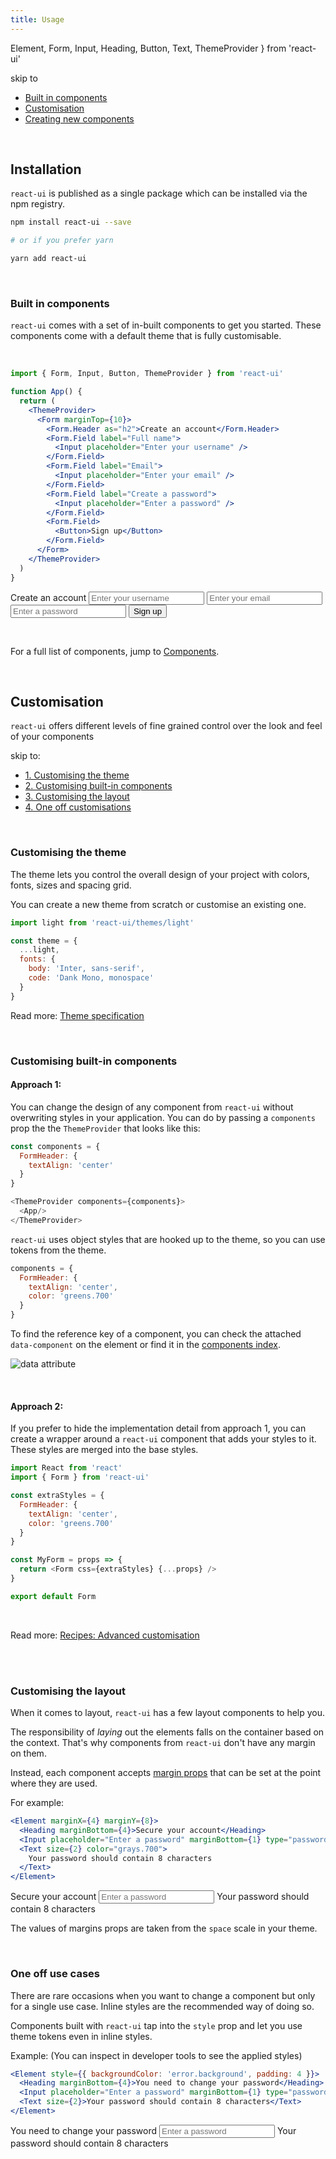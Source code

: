 ```yaml
---
title: Usage
---
```


  Element,
  Form,
  Input,
  Heading,
  Button,
  Text,
  ThemeProvider
} from 'react-ui'

skip to

- [Built in components](#built-in-components)
- [Customisation](#customisation)
- [Creating new components](/docs/recipes/creating-components/)

<br />

## Installation

`react-ui` is published as a single package which can be installed via the npm registry.

```bash
npm install react-ui --save

# or if you prefer yarn

yarn add react-ui
```

<br />

### Built in components

`react-ui` comes with a set of in-built components to get you started. These components come with a default theme that is fully customisable.

<br />

<div className="example code-first">

```jsx
import { Form, Input, Button, ThemeProvider } from 'react-ui'

function App() {
  return (
    <ThemeProvider>
      <Form marginTop={10}>
        <Form.Header as="h2">Create an account</Form.Header>
        <Form.Field label="Full name">
          <Input placeholder="Enter your username" />
        </Form.Field>
        <Form.Field label="Email">
          <Input placeholder="Enter your email" />
        </Form.Field>
        <Form.Field label="Create a password">
          <Input placeholder="Enter a password" />
        </Form.Field>
        <Form.Field>
          <Button>Sign up</Button>
        </Form.Field>
      </Form>
    </ThemeProvider>
  )
}
```

<ThemeProvider>
  <Form marginTop={10}>
    <Form.Header as="h2">Create an account</Form.Header>
    <Form.Field label="Full name">
      <Input placeholder="Enter your username" />
    </Form.Field>
    <Form.Field label="Email">
      <Input placeholder="Enter your email" />
    </Form.Field>
    <Form.Field label="Create a password">
      <Input placeholder="Enter a password" />
    </Form.Field>
    <Form.Field>
      <Button>Sign up</Button>
    </Form.Field>
  </Form>
</ThemeProvider>

</div>

<br />

For a full list of components, jump to [Components](/docs/components).

<br />

## Customisation

`react-ui` offers different levels of fine grained control over the look and feel of your components

skip to:

- [1. Customising the theme](#customising-the-theme)
- [2. Customising built-in components](#customising-built-in-components)
- [3. Customising the layout](#customising-the-layout)
- [4. One off customisations](#one-off-use-cases)

<br />

### Customising the theme

The theme lets you control the overall design of your project with colors, fonts, sizes and spacing grid.

You can create a new theme from scratch or customise an existing one.

```js
import light from 'react-ui/themes/light'

const theme = {
  ...light,
  fonts: {
    body: 'Inter, sans-serif',
    code: 'Dank Mono, monospace'
  }
}
```

Read more: [Theme specification](/docs/theming)

<br />

### Customising built-in components

#### Approach 1:

You can change the design of any component from `react-ui` without overwriting styles in your application. You can do by passing a `components` prop the the `ThemeProvider` that looks like this:

```js
const components = {
  FormHeader: {
    textAlign: 'center'
  }
}

<ThemeProvider components={components}>
  <App/>
</ThemeProvider>
```

`react-ui` uses object styles that are hooked up to the theme, so you can use tokens from the theme.

```js
components = {
  FormHeader: {
    textAlign: 'center',
    color: 'greens.700'
  }
}
```

To find the reference key of a component, you can check the attached `data-component` on the element or find it in the [components index](docs/components/).

![data attribute](/docs/data-attr.png)

<br />

#### Approach 2:

If you prefer to hide the implementation detail from approach 1, you can create a wrapper around a `react-ui` component that adds your styles to it. These styles are merged into the base styles.

```js
import React from 'react'
import { Form } from 'react-ui'

const extraStyles = {
  FormHeader: {
    textAlign: 'center',
    color: 'greens.700'
  }
}

const MyForm = props => {
  return <Form css={extraStyles} {...props} />
}

export default Form
```

<br />

Read more: [Recipes: Advanced customisation](/docs/recipes/advanced-customisation)

<br/><br/>

### Customising the layout

When it comes to layout, `react-ui` has a few layout components to help you.

The responsibility of _laying_ out the elements falls on the container based on the context. That's why components from `react-ui` don't have any margin on them.

Instead, each component accepts [margin props](/docs/utilities/margins) that can be set at the point where they are used.

For example:

<div className="example code-first">

```jsx
<Element marginX={4} marginY={8}>
  <Heading marginBottom={4}>Secure your account</Heading>
  <Input placeholder="Enter a password" marginBottom={1} type="password" />
  <Text size={2} color="grays.700">
    Your password should contain 8 characters
  </Text>
</Element>
```

<ThemeProvider>
  <Element marginX={4} marginY={8}>
    <Heading marginBottom={4}>Secure your account</Heading>
    <Input placeholder="Enter a password" marginBottom={1} type="password" />
    <Text size={2} color="grays.700">
      Your password should contain 8 characters
    </Text>
  </Element>
</ThemeProvider>

</div>

The values of margins props are taken from the `space` scale in your theme.

<br />

### One off use cases

There are rare occasions when you want to change a component but only for a single use case. Inline styles are the recommended way of doing so.

Components built with `react-ui` tap into the `style` prop and let you use theme tokens even in inline styles.

Example: (You can inspect in developer tools to see the applied styles)

<div className="example code-first">

```jsx
<Element style={{ backgroundColor: 'error.background', padding: 4 }}>
  <Heading marginBottom={4}>You need to change your password</Heading>
  <Input placeholder="Enter a password" marginBottom={1} type="password" />
  <Text size={2}>Your password should contain 8 characters</Text>
</Element>
```

<ThemeProvider>
  <Element style={{ backgroundColor: 'error.background', padding: 4 }}>
    <Heading marginBottom={4}>You need to change your password</Heading>
    <Input placeholder="Enter a password" marginBottom={1} type="password" />
    <Text size={2}>Your password should contain 8 characters</Text>
  </Element>
</ThemeProvider>

</div>
  
<br /><br />
